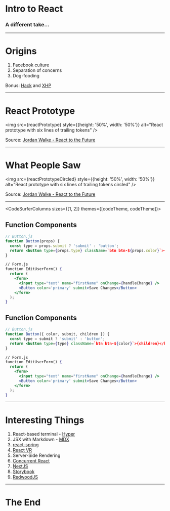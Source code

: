 





# Intro to React

### A different take...

---

# Origins

1. Facebook culture
1. Separation of concerns
1. Dog-fooding

Bonus: [Hack](https://hacklang.org/) and [XHP](https://en.wikipedia.org/wiki/XHP)

---

# React Prototype

<img src={reactPrototype} style={{height: '50%', width: '50%'}} alt="React prototype with six lines of trailing tokens" />

Source: [Jordan Walke - React to the Future](https://www.youtube.com/watch?v=5fG_lyNuEAw)

---

# What People Saw

<img src={reactPrototypeCircled} style={{height: '50%', width: '50%'}} alt="React prototype with six lines of trailing tokens circled" />

Source: [Jordan Walke - React to the Future](https://www.youtube.com/watch?v=5fG_lyNuEAw)

---

<CodeSurferColumns sizes={[1, 2]} themes={[codeTheme, codeTheme]}>

<Step>

  ##  Function Components

  ```jsx
  // Button.js
  function Button(props) {
    const type = props.submit ? 'submit' : 'button';
    return <button type={props.type} className=`btn btn-${props.color}`>{props.children}</button>;
  }

  // Form.js
  function EditUserForm() {
    return (
      <form>
        <input type="text" name="firstName" onChange={handleChange} />
        <Button color='primary' submit>Save Changes</Button>
      </form>
    );
  }
  ```

</Step>

<Step>

  ##  Function Components

  ```jsx
  // Button.js
  function Button({ color, submit, children }) {
    const type = submit ? 'submit' : 'button';
    return <button type={type} className=`btn btn-${color}`>{children}</button>;
  }

  // Form.js
  function EditUserForm() {
    return (
      <form>
        <input type="text" name="firstName" onChange={handleChange} />
        <Button color='primary' submit>Save Changes</Button>
      </form>
    );
  }
  
  ```
</Step>

</CodeSurferColumns>

---

# Interesting Things

<Steps>

1. React-based terminal - [Hyper](https://hyper.is/)
1. JSX with Markdown - [MDX](https://mdxjs.com/)
1. [react-spring](https://mdxjs.com/)
1. [React VR](https://facebook.github.io/react-360/)
1. Server-Side Rendering
1. [Concurrent React](https://reactjs.org/docs/concurrent-mode-intro.html)
1. [NextJS](https://nextjs.org/)
1. [Storybook](https://storybook.js.org/)
1. [RedwoodJS](https://redwoodjs.com/)


</Steps>

---

# The End